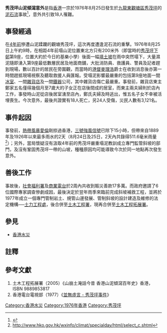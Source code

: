 {{Otheruses|六一八雨災|subject=1976年8月25日的意外|other=1972年6月18日同樣發生在秀茂坪的山泥傾瀉的意外}}

'''秀茂坪山泥傾瀉意外'''是指[[香港|香港]]一宗於1976年8月25日發生於[[九龍東|九龍東]][[觀塘區|觀塘區]][[秀茂坪|秀茂坪]]的[[泥石流|泥石流]]事故<ref>
{{cite web|url=http://ihouse.hkedcity.net/~hm1203/hazard/slope-hk.htm|title=香港山泥傾瀉個案|accessdate=May 11, 2008|author= |date=|publisher=|language= }}
</ref>，意外共引致18人罹難。

==事發經過==
在[[六一八雨災|4年前]]慘遭山泥蹂躪的觀塘秀茂坪，這次再度遭逢泥石流的重擊。1976年8月25日上午約9時，在相距4年前塌山泥位置東北方只有200米外（即當時的[[秀茂坪下邨|秀茂坪下邨]]第9座，位置大約於今日的基樂小學）後面一幅[[填土坡|填土坡]]在雨中突然塌下，大量濕泥隨即湧入第9座最低數層民居及地面商舖，大批消防員、救護員、警員及記者趕到現場，數以百計的居民在旁圍觀，而當時的[[港督|港督]][[麥理浩|麥理浩]]爵士在收到消息後亦第一時間趕抵現場視察及聽取救援人員匯報。受塌泥影響最嚴重的包括第9座地面一間[[冰室|冰室]]、一間[[雜貨店|雜貨店]]及一間[[鐵器|鐵器]]公司，其中雜貨店傷亡最嚴重。事發前，雜貨店東主鄭家五名僅得幾個月至7歲大的子女正在店後間成的居室，而東主兩夫婦則於店內工作，事發時山泥從店後居室湧至店內，鄭氏夫婦及時逃出，惟五名子女不幸被活埋喪生。今次意外，最後共證實有18人死亡，另24人受傷，災民人數有3,121名。

==事件起因==
事發前，[[熱帶風暴愛倫|熱帶風暴愛倫]]剛掠過香港，[[三號強風信號|三號強風信號]]已除下15小時，但帶來自1889年及1926年以來最多雨水的2天（8月24日及25日，2天內共錄得511.6毫米雨量<ref>http://www.hko.gov.hk/wxinfo/climat/specialday/html/select_c.shtml</ref>）；另外，當局懷疑沒有汲取4年前的秀茂坪嚴重塌泥教訓成立專門監管斜坡的部門，及沒有鞏固秀茂坪一帶的山坡，種種原因均可能導致今次於同一地點再次發生意外。

==善後工作==
事故後，[[社會福利署|社會福利署]]及[[商業電台|商業電台]]於2周內共收到賑災善款17多萬。而政府邀請了6位國際專家調查慘劇成因，最後決定於翌年雨季來臨前完成斜坡補救工程，並將於1977年成立一個專門管制岩土、規管山邊發展、管制斜坡的設計建造及維修的法定機構──[[土力工程處|土力工程處]]，後合併至[[土木工程署|土木工程署]]，現再合併至[[土木工程拓展署|土木工程拓展署]]。

==參見==
*[[香港水災|香港水災]]

==註釋==
<references/>

==參考文獻==
#土木工程拓展署（2005）《山崩土淹話今昔 香港山泥傾瀉百年史》香港，ISBN 9889853817
#香港電台電視部（1977）《[http://www.rthk.org.hk/classicschannel/video/70s_0009.asx 並無虛言 - 秀茂坪事件]》

[[Category:香港水災|Category:香港水災]]
[[Category:1976年香港|Category:1976年香港]]
[[Category:秀茂坪|Category:秀茂坪]]